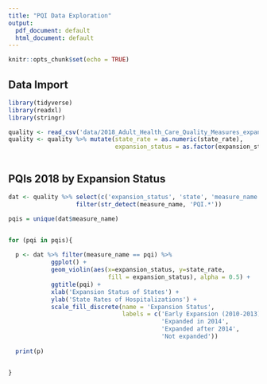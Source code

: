 ```yaml
---
title: "PQI Data Exploration"
output:
  pdf_document: default
  html_document: default
---
```


```r
knitr::opts_chunk$set(echo = TRUE)
```

## Data Import

```r
library(tidyverse)
library(readxl)
library(stringr)

quality <- read_csv('data/2018_Adult_Health_Care_Quality_Measures_expansion_status.csv')
quality <- quality %>% mutate(state_rate = as.numeric(state_rate), 
                              expansion_status = as.factor(expansion_status))



```

## PQIs 2018 by Expansion Status



```r

dat <- quality %>% select(c('expansion_status', 'state', 'measure_name', 'state_rate')) %>%
                   filter(str_detect(measure_name, 'PQI.*'))

pqis = unique(dat$measure_name)


for (pqi in pqis){
    
  p <- dat %>% filter(measure_name == pqi) %>% 
            ggplot() +
            geom_violin(aes(x=expansion_status, y=state_rate, 
                            fill = expansion_status), alpha = 0.5) +
            ggtitle(pqi) +
            xlab('Expansion Status of States') + 
            ylab('State Rates of Hospitalizations') +
            scale_fill_discrete(name = 'Expansion Status', 
                                labels = c('Early Expansion (2010-2013)', 
                                           'Expanded in 2014',
                                           'Expanded after 2014',
                                           'Not expanded'))
  
  print(p)


}






```




